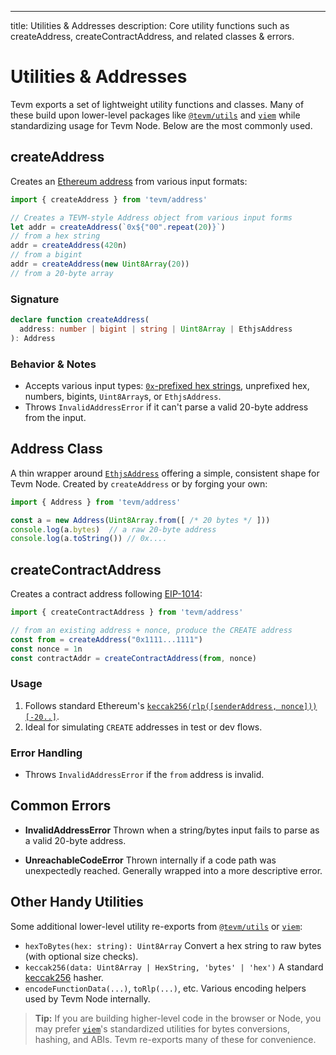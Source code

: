 ---
title: Utilities & Addresses
description: Core utility functions such as createAddress, createContractAddress, and related classes & errors.

# Utilities & Addresses

Tevm exports a set of lightweight utility functions and classes. Many of these build upon lower-level packages like [`@tevm/utils`](https://github.com/evmts/tevm-monorepo/tree/main/packages/utils) and [`viem`](https://viem.sh) while standardizing usage for Tevm Node. Below are the most commonly used.

## createAddress

Creates an [Ethereum address](https://ethereum.org/en/developers/docs/accounts/#account-creation) from various input formats:

```ts
import { createAddress } from 'tevm/address'

// Creates a TEVM-style Address object from various input forms
let addr = createAddress(`0x${"00".repeat(20)}`)
// from a hex string
addr = createAddress(420n)
// from a bigint
addr = createAddress(new Uint8Array(20))
// from a 20-byte array
```

### Signature

```ts
declare function createAddress(
  address: number | bigint | string | Uint8Array | EthjsAddress
): Address
```

### Behavior & Notes

- Accepts various input types: [`0x`-prefixed hex strings](https://ethereum.org/en/developers/docs/data-structures-and-encoding/hex/), unprefixed hex, numbers, bigints, `Uint8Array`s, or `EthjsAddress`.
- Throws `InvalidAddressError` if it can't parse a valid 20-byte address from the input.

## Address Class

A thin wrapper around [`EthjsAddress`](https://github.com/ethereumjs/ethereumjs-monorepo/tree/master/packages/util) offering a simple, consistent shape for Tevm Node. Created by `createAddress` or by forging your own:

```ts
import { Address } from 'tevm/address'

const a = new Address(Uint8Array.from([ /* 20 bytes */ ]))
console.log(a.bytes)  // a raw 20-byte address
console.log(a.toString()) // 0x....
```

## createContractAddress

Creates a contract address following [EIP-1014](https://eips.ethereum.org/EIPS/eip-1014):

```ts
import { createContractAddress } from 'tevm/address'

// from an existing address + nonce, produce the CREATE address
const from = createAddress("0x1111...1111")
const nonce = 1n
const contractAddr = createContractAddress(from, nonce)
```

### Usage
1. Follows standard Ethereum's [`keccak256(rlp([senderAddress, nonce]))[-20..]`](https://ethereum.org/en/developers/docs/smart-contracts/deploying/#how-to-deploy-a-smart-contract).
2. Ideal for simulating `CREATE` addresses in test or dev flows.

### Error Handling
- Throws `InvalidAddressError` if the `from` address is invalid.

## Common Errors

- **InvalidAddressError**
  Thrown when a string/bytes input fails to parse as a valid 20-byte address.

- **UnreachableCodeError**
  Thrown internally if a code path was unexpectedly reached. Generally wrapped into a more descriptive error.

## Other Handy Utilities

Some additional lower-level utility re-exports from [`@tevm/utils`](https://github.com/evmts/tevm-monorepo/tree/main/packages/utils) or [`viem`](https://viem.sh):

- `hexToBytes(hex: string): Uint8Array`
  Convert a hex string to raw bytes (with optional size checks).
- `keccak256(data: Uint8Array | HexString, 'bytes' | 'hex')`
  A standard [keccak256](https://ethereum.org/en/developers/docs/smart-contracts/security/#keccak256-and-sha-3) hasher.
- `encodeFunctionData(...)`, `toRlp(...)`, etc.
  Various encoding helpers used by Tevm Node internally.

> **Tip:** If you are building higher-level code in the browser or Node, you may prefer [`viem`](https://viem.sh)'s standardized utilities for bytes conversions, hashing, and ABIs. Tevm re-exports many of these for convenience.